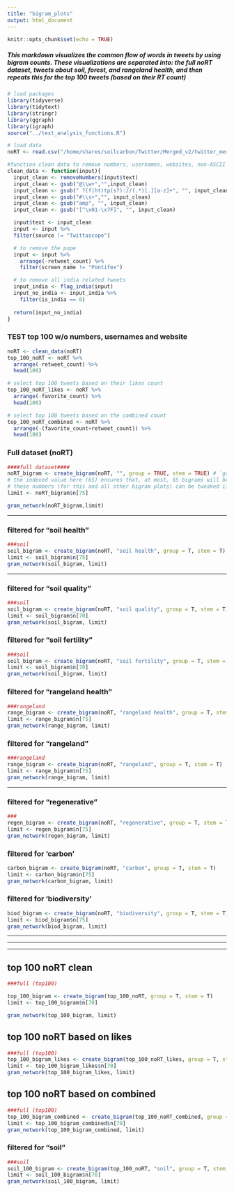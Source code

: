 ```yaml
---
title: "bigram_plots"
output: html_document
---
```


```r
knitr::opts_chunk$set(echo = TRUE)
```

##### This markdown visualizes the common flow of words in tweets by using bigram counts. These visualizations are separated into: the full noRT dataset, tweets about soil, forest, and rangeland health, and then repeats this for the top 100 tweets (based on their RT count)

```r
# load packages
library(tidyverse)
library(tidytext)
library(stringr)
library(ggraph)
library(igraph)
source("../text_analysis_functions.R")

# load data
noRT <- read.csv("/home/shares/soilcarbon/Twitter/Merged_v2/twitter_merged_noRT_v2.csv", stringsAsFactors = FALSE) 

```

```r
#function clean data to remove numbers, usernames, websites, non-ASCII characters and outlier
clean_data <- function(input){
  input_clean <- removeNumbers(input$text)
  input_clean <- gsub("@\\w+","",input_clean)
  input_clean <- gsub(" ?(f|ht)tp(s?)://(.*)[.][a-z]+", "", input_clean)
  input_clean <- gsub("#\\s+","", input_clean)
  input_clean <- gsub("amp", "", input_clean)
  input_clean <- gsub("[^\x01-\x7F]", "", input_clean)

  input$text <- input_clean
  input <- input %>% 
  filter(source != "Twittascope") 

  # to remove the pope
  input <- input %>%
    arrange(-retweet_count) %>%
    filter(screen_name != "Pontifex")

  # to remove all india related tweets
  input_india <- flag_india(input)
  input_no_india <- input_india %>% 
    filter(is_india == 0) 
  
  return(input_no_india)
}
```


### TEST top 100 w/o numbers, usernames and website
```r
noRT <- clean_data(noRT)
top_100_noRT <- noRT %>% 
  arrange(-retweet_count) %>% 
  head(100)
```


```r
# select top 100 tweets based on their likes count
top_100_noRT_likes <- noRT %>% 
  arrange(-favorite_count) %>% 
  head(100)

# select top 100 tweets based on the combined count
top_100_noRT_combined <- noRT %>% 
  arrange(-(favorite_count+retweet_count)) %>% 
  head(100)
```



### Full dataset (noRT)

```r
####full dataset####
noRT_bigram <- create_bigram(noRT, "", group = TRUE, stem = TRUE) # `group = T` groups terms into umbrella terms
# the indexed value here (65) ensures that, at most, 65 bigrams will be included in the gram network plot. This number is somewhat arbitrary and was determined based on how cluttered/filled in the resulting graphs were.
# these numbers (for this and all other bigram plots) can be tweaked if you want to add/remove words from the plot -- setting the index to somehwere between 60-70 seems to work best though
limit <- noRT_bigram$n[75]

gram_network(noRT_bigram,limit)
```

  ***  
    
  
          
### filtered for "soil health"

```r
###soil
soil_bigram <- create_bigram(noRT, "soil health", group = T, stem = T)
limit <- soil_bigram$n[75]
gram_network(soil_bigram, limit)
```
  

  ***  

### filtered for "soil quality"

```r
###soil
soil_bigram <- create_bigram(noRT, "soil quality", group = T, stem = T)
limit <- soil_bigram$n[70]
gram_network(soil_bigram, limit)
```

### filtered for "soil fertility"

```r
###soil
soil_bigram <- create_bigram(noRT, "soil fertility", group = T, stem = T)
limit <- soil_bigram$n[70]
gram_network(soil_bigram, limit)
```
  
### filtered for "rangeland health"

```r
###rangeland
range_bigram <- create_bigram(noRT, "rangeland health", group = T, stem = T)
limit <- range_bigram$n[75]
gram_network(range_bigram, limit)
```
  
### filtered for "rangeland"

```r
###rangeland
range_bigram <- create_bigram(noRT, "rangeland", group = T, stem = T)
limit <- range_bigram$n[75]
gram_network(range_bigram, limit)
```

  ***  
    
    
### filtered for "regenerative"

```r
###
regen_bigram <- create_bigram(noRT, "regenerative", group = T, stem = T)
limit <- regen_bigram$n[75]
gram_network(regen_bigram, limit)
```
    
### filtered for 'carbon'
```r
carbon_bigram <- create_bigram(noRT, "carbon", group = T, stem = T) 
limit <- carbon_bigram$n[75] 
gram_network(carbon_bigram, limit)
```

### filtered for 'biodiversity'
```r
biod_bigram <- create_bigram(noRT, "biodiversity", group = T, stem = T) 
limit <- biod_bigram$n[75] 
gram_network(biod_bigram, limit)
```

    
***
***
***

## top 100 noRT clean
```r
###full (top100)

top_100_bigram <- create_bigram(top_100_noRT, group = T, stem = T)
limit <- top_100_bigram$n[70]

gram_network(top_100_bigram, limit)
```

## top 100 noRT based on likes

```r
###full (top100)
top_100_bigram_likes <- create_bigram(top_100_noRT_likes, group = T, stem = T)
limit <- top_100_bigram_likes$n[70]
gram_network(top_100_bigram_likes, limit)
```
## top 100 noRT based on combined

```r
###full (top100)
top_100_bigram_combined <- create_bigram(top_100_noRT_combined, group = T, stem = T)
limit <- top_100_bigram_combined$n[70]
gram_network(top_100_bigram_combined, limit)
```

### filtered for "soil"

```r
###soil
soil_100_bigram <- create_bigram(top_100_noRT, "soil", group = T, stem = T)
limit <- soil_100_bigram$n[70]
gram_network(soil_100_bigram, limit)
```
